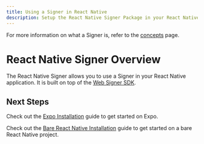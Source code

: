 ```yaml
---
title: Using a Signer in React Native
description: Setup the React Native Signer Package in your React Native Project
---
```



For more information on what a Signer is, refer to the [concepts](/concepts/smart-account-signer) page.

# React Native Signer Overview

The React Native Signer allows you to use a Signer in your React Native application. It is built on top of the [Web Signer SDK](/signer/what-is-a-signer).

<Snippet />

## Next Steps

Check out the [Expo Installation](/react-native/getting-started/getting-started-expo#install-the-react-native-signer-package) guide to get started on Expo.

Check out the [Bare React Native Installation](/react-native/getting-started/getting-started-rn-bare#install-the-react-native-signer-package) guide to get started on a bare React Native project.
